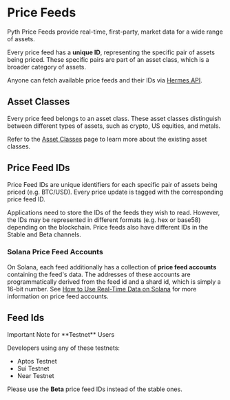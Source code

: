 
# Price Feeds

Pyth Price Feeds provide real-time, first-party, market data for a wide range of assets.

Every price feed has a **unique ID**, representing the specific pair of assets being priced.
These specific pairs are part of an asset class, which is a broader category of assets.

Anyone can fetch available price feeds and their IDs via [Hermes API](https://hermes.pyth.network/docs/#/rest/price_feeds_metadata).

## Asset Classes

Every price feed belongs to an asset class. These asset classes distinguish between different types of assets, such as crypto, US equities, and metals.

Refer to the [Asset Classes](./price-feeds/asset-classes.md) page to learn more about the existing asset classes.

## Price Feed IDs

Price Feed IDs are unique identifiers for each specific pair of assets being priced (e.g. BTC/USD).
Every price update is tagged with the corresponding price feed ID.

Applications need to store the IDs of the feeds they wish to read.
However, the IDs may be represented in different formats (e.g. hex or base58) depending on the blockchain.
Price feeds also have different IDs in the Stable and Beta channels.

### Solana Price Feed Accounts

On Solana, each feed additionally has a collection of **price feed accounts** containing the feed's data.
The addresses of these accounts are programmatically derived from the feed id and a shard id, which is simply a 16-bit number.
See [How to Use Real-Time Data on Solana](./use-real-time-data/solana#price-feed-accounts) for more information on price feed accounts.

## Feed Ids

<Callout type="info">
  Important Note for **Testnet** Users

Developers using any of these testnets:

- Aptos Testnet
- Sui Testnet
- Near Testnet

Please use the **Beta** price feed IDs instead of the stable ones.

</Callout>

<PriceFeedIds />
